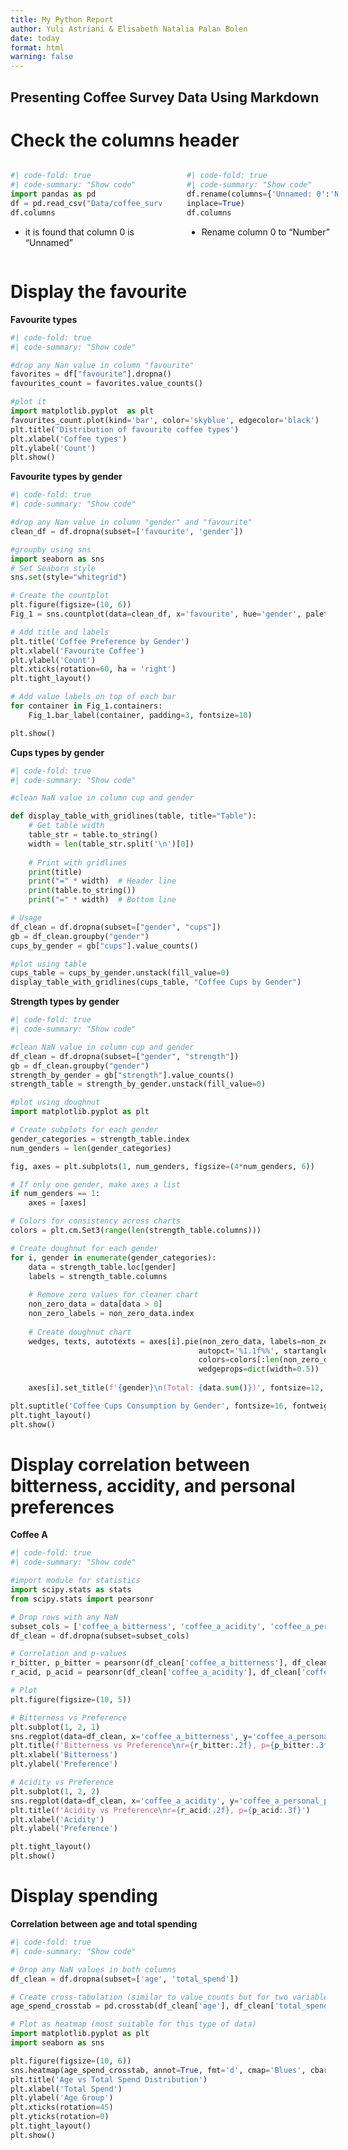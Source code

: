```yaml
---
title: My Python Report
author: Yuli Astriani & Elisabeth Natalia Palan Bolen
date: today
format: html
warning: false
---
```


## **Presenting Coffee Survey Data Using Markdown**

# Check the columns header
  
<div style="display: flex; gap: 40px; justify-content: space-between; align-items: start;">

<div style="width: 48%;">
```python
#| code-fold: true 
#| code-summary: "Show code"
import pandas as pd
df = pd.read_csv("Data/coffee_survey.csv")
df.columns
```
- it is found that column 0 is "Unnamed"

</div> <div style="width: 48%;">
```python
#| code-fold: true 
#| code-summary: "Show code" 
df.rename(columns={'Unnamed: 0':'Number'}, 
inplace=True)
df.columns
```
- Rename column 0 to "Number"
</div> </div>

# Display the favourite
**Favourite types**
```python
#| code-fold: true 
#| code-summary: "Show code"

#drop any Nan value in column "favourite"
favorites = df["favourite"].dropna()
favourites_count = favorites.value_counts()

#plot it
import matplotlib.pyplot  as plt 
favourites_count.plot(kind='bar', color='skyblue', edgecolor='black')
plt.title('Distribution of favourite coffee types')
plt.xlabel('Coffee types')
plt.ylabel('Count')
plt.show()
```

**Favourite types by gender**
```python
#| code-fold: true 
#| code-summary: "Show code"

#drop any Nan value in column "gender" and "favourite"
clean_df = df.dropna(subset=['favourite', 'gender'])

#groupby using sns
import seaborn as sns 
# Set Seaborn style
sns.set(style="whitegrid")

# Create the countplot
plt.figure(figsize=(10, 6))
Fig_1 = sns.countplot(data=clean_df, x='favourite', hue='gender', palette='pastel', edgecolor='gray')

# Add title and labels
plt.title('Coffee Preference by Gender')
plt.xlabel('Favourite Coffee')
plt.ylabel('Count')
plt.xticks(rotation=60, ha = 'right')
plt.tight_layout()

# Add value labels on top of each bar
for container in Fig_1.containers:
    Fig_1.bar_label(container, padding=3, fontsize=10)

plt.show()
```

**Cups types by gender**
```python
#| code-fold: true 
#| code-summary: "Show code"

#clean NaN value in column cup and gender

def display_table_with_gridlines(table, title="Table"):
    # Get table width
    table_str = table.to_string()
    width = len(table_str.split('\n')[0])
    
    # Print with gridlines
    print(title)
    print("=" * width)  # Header line
    print(table.to_string())
    print("=" * width)  # Bottom line

# Usage
df_clean = df.dropna(subset=["gender", "cups"])
gb = df_clean.groupby("gender")
cups_by_gender = gb["cups"].value_counts()

#plot using table
cups_table = cups_by_gender.unstack(fill_value=0)
display_table_with_gridlines(cups_table, "Coffee Cups by Gender")
```

**Strength types by gender**
```python
#| code-fold: true 
#| code-summary: "Show code"

#clean NaN value in column cup and gender
df_clean = df.dropna(subset=["gender", "strength"])
gb = df_clean.groupby("gender")
strength_by_gender = gb["strength"].value_counts()
strength_table = strength_by_gender.unstack(fill_value=0)

#plot using doughnut
import matplotlib.pyplot as plt

# Create subplots for each gender
gender_categories = strength_table.index
num_genders = len(gender_categories)

fig, axes = plt.subplots(1, num_genders, figsize=(4*num_genders, 6))

# If only one gender, make axes a list
if num_genders == 1:
    axes = [axes]

# Colors for consistency across charts
colors = plt.cm.Set3(range(len(strength_table.columns)))

# Create doughnut for each gender
for i, gender in enumerate(gender_categories):
    data = strength_table.loc[gender]
    labels = strength_table.columns
    
    # Remove zero values for cleaner chart
    non_zero_data = data[data > 0]
    non_zero_labels = non_zero_data.index
    
    # Create doughnut chart
    wedges, texts, autotexts = axes[i].pie(non_zero_data, labels=non_zero_labels, 
                                          autopct='%1.1f%%', startangle=90,
                                          colors=colors[:len(non_zero_data)],
                                          wedgeprops=dict(width=0.5))  # width=0.5 makes it a doughnut
    
    axes[i].set_title(f'{gender}\n(Total: {data.sum()})', fontsize=12, fontweight='bold')

plt.suptitle('Coffee Cups Consumption by Gender', fontsize=16, fontweight='bold')
plt.tight_layout()
plt.show()

```


# Display correlation between bitterness, accidity, and personal preferences

**Coffee A**
```python
#| code-fold: true 
#| code-summary: "Show code"

#import module for statistics 
import scipy.stats as stats
from scipy.stats import pearsonr

# Drop rows with any NaN
subset_cols = ['coffee_a_bitterness', 'coffee_a_acidity', 'coffee_a_personal_preference']
df_clean = df.dropna(subset=subset_cols)

# Correlation and p-values
r_bitter, p_bitter = pearsonr(df_clean['coffee_a_bitterness'], df_clean['coffee_a_personal_preference'])
r_acid, p_acid = pearsonr(df_clean['coffee_a_acidity'], df_clean['coffee_a_personal_preference'])

# Plot
plt.figure(figsize=(10, 5))

# Bitterness vs Preference
plt.subplot(1, 2, 1)
sns.regplot(data=df_clean, x='coffee_a_bitterness', y='coffee_a_personal_preference', scatter_kws={'alpha':0.5})
plt.title(f'Bitterness vs Preference\nr={r_bitter:.2f}, p={p_bitter:.3f}')
plt.xlabel('Bitterness')
plt.ylabel('Preference')

# Acidity vs Preference
plt.subplot(1, 2, 2)
sns.regplot(data=df_clean, x='coffee_a_acidity', y='coffee_a_personal_preference', scatter_kws={'alpha':0.5})
plt.title(f'Acidity vs Preference\nr={r_acid:.2f}, p={p_acid:.3f}')
plt.xlabel('Acidity')
plt.ylabel('Preference')

plt.tight_layout()
plt.show()
```

# Display spending
**Correlation between age and total spending**
```python
#| code-fold: true 
#| code-summary: "Show code"

# Drop any NaN values in both columns
df_clean = df.dropna(subset=['age', 'total_spend'])

# Create cross-tabulation (similar to value_counts but for two variables)
age_spend_crosstab = pd.crosstab(df_clean['age'], df_clean['total_spend'])

# Plot as heatmap (most suitable for this type of data)
import matplotlib.pyplot as plt
import seaborn as sns

plt.figure(figsize=(10, 6))
sns.heatmap(age_spend_crosstab, annot=True, fmt='d', cmap='Blues', cbar_kws={'label': 'Count'})
plt.title('Age vs Total Spend Distribution')
plt.xlabel('Total Spend')
plt.ylabel('Age Group')
plt.xticks(rotation=45)
plt.yticks(rotation=0)
plt.tight_layout()
plt.show()
```